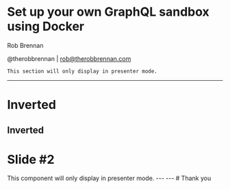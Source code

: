 
# Set up your own GraphQL sandbox using Docker
Rob Brennan

@therobbrennan | [rob@therobbrennan.com](mailto:rob@therobbrennan.com)

```notes
This section will only display in presenter mode.
```
---
# Inverted


Inverted
---
# Slide #2
<Notes>
  This component will only display in presenter mode.
</Notes>
---
<CodeSurfer
  code={require("raw-loader!./snippets/example.snippet")} 
  title="Example"
  showNumbers
  notes="One idea..."
  steps={[
    {}, // First step should be an overview of the snippet
    {lines: [1]},
    {lines: [3,4,5], notes: "Generate a delay"},
    {tokens: { 3: [1] }, notes: "Tokens" }, // export
    {tokens: { 3: [3,9,10] }, notes: "Tokens" },  // const
    {lines: [15], notes: "Are we set?"},
    {lines: [46], notes: "Let's go!"},
  ]}
/>
---
# Thank you